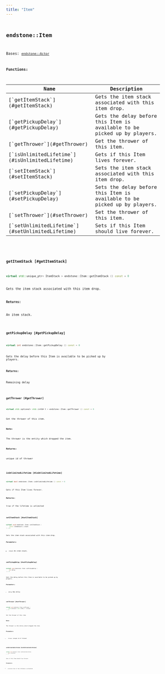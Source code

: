 ```yaml
---
title: "Item"
---
```


## <code className="doc-symbol doc-symbol-class"/> endstone::Item

Bases: [`endstone::Actor`](classendstone_1_1_actor.md)
















**Functions:**

<table>
<thead>
   <tr>
      <th>Name</th>
      <th>Description</th>
   </tr>
</thead>
<tbody>
<tr key="classendstone_1_1_item_1a7a898259f1715a166bfdd5ac7300cab8">
    <td>[`getItemStack`](#getItemStack)</td>
    <td>Gets the item stack associated with this item drop.</td>
</tr>
<tr key="classendstone_1_1_item_1a3256b7b25cc3a2e8a59a18ea471c386d">
    <td>[`getPickupDelay`](#getPickupDelay)</td>
    <td>Gets the delay before this Item is available to be picked up by players.</td>
</tr>
<tr key="classendstone_1_1_item_1ab8e408c96b5ddb96277d89bdebf186ae">
    <td>[`getThrower`](#getThrower)</td>
    <td>Get the thrower of this item.</td>
</tr>
<tr key="classendstone_1_1_item_1ae9d1acdd426e2abdaa9a7d0772e013a9">
    <td>[`isUnlimitedLifetime`](#isUnlimitedLifetime)</td>
    <td>Gets if this Item lives forever.</td>
</tr>
<tr key="classendstone_1_1_item_1af161f37341629c74503408f7ebfeb0e1">
    <td>[`setItemStack`](#setItemStack)</td>
    <td>Sets the item stack associated with this item drop.</td>
</tr>
<tr key="classendstone_1_1_item_1a9ecb3d011f118920d313d406b0e1f7cf">
    <td>[`setPickupDelay`](#setPickupDelay)</td>
    <td>Sets the delay before this Item is available to be picked up by players.</td>
</tr>
<tr key="classendstone_1_1_item_1a76a67449432660c8c549c9e578fbf549">
    <td>[`setThrower`](#setThrower)</td>
    <td>Set the thrower of this item.</td>
</tr>
<tr key="classendstone_1_1_item_1aa75743e9275be2335852f72f8e77a879">
    <td>[`setUnlimitedLifetime`](#setUnlimitedLifetime)</td>
    <td>Sets if this Item should live forever.</td>
</tr>
</tbody>
</table>

### <code className="doc-symbol doc-symbol-function"/> getItemStack [#getItemStack]

```cpp
virtual std::unique_ptr< ItemStack > endstone::Item::getItemStack () const = 0
```

Gets the item stack associated with this item drop.





**Returns:**

An item stack. 





        
### <code className="doc-symbol doc-symbol-function"/> getPickupDelay [#getPickupDelay]

```cpp
virtual int endstone::Item::getPickupDelay () const = 0
```

Gets the delay before this Item is available to be picked up by players.





**Returns:**

Remaining delay 





        
### <code className="doc-symbol doc-symbol-function"/> getThrower [#getThrower]

```cpp
virtual std::optional< std::int64_t > endstone::Item::getThrower () const = 0
```

Get the thrower of this item.





**Note:**

The thrower is the entity which dropped the item.




**Returns:**

unique id of thrower 





        
### <code className="doc-symbol doc-symbol-function"/> isUnlimitedLifetime [#isUnlimitedLifetime]

```cpp
virtual bool endstone::Item::isUnlimitedLifetime () const = 0
```

Gets if this Item lives forever.





**Returns:**

true if the lifetime is unlimited 





        
### <code className="doc-symbol doc-symbol-function"/> setItemStack [#setItemStack]

```cpp
virtual void endstone::Item::setItemStack (
    const ItemStack & stack
) = 0
```

Sets the item stack associated with this item drop.





**Parameters:**


* `stack` An item stack. 




        
### <code className="doc-symbol doc-symbol-function"/> setPickupDelay [#setPickupDelay]

```cpp
virtual void endstone::Item::setPickupDelay (
    int delay
) = 0
```

Sets the delay before this Item is available to be picked up by players.





**Parameters:**


* `delay` New delay 




        
### <code className="doc-symbol doc-symbol-function"/> setThrower [#setThrower]

```cpp
virtual void endstone::Item::setThrower (
    std::optional< std::int64_t > thrower
) = 0
```

Set the thrower of this item.





**Note:**

The thrower is the entity which dropped the item.




**Parameters:**


* `thrower` unique id of thrower 




        
### <code className="doc-symbol doc-symbol-function"/> setUnlimitedLifetime [#setUnlimitedLifetime]

```cpp
virtual void endstone::Item::setUnlimitedLifetime (
    bool unlimited
) = 0
```

Sets if this Item should live forever.





**Parameters:**


* `unlimited` true if the lifetime is unlimited 




        